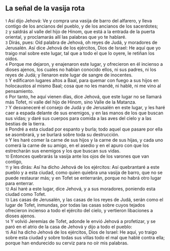 == La señal de la vasija rota ==

{{anchor|1}} <small>1</small> Así dijo Jehová: Ve y compra una vasija de barro del alfarero, y lleva contigo de los ancianos del pueblo, y de los ancianos de los sacerdotes;<br>
{{anchor|2}} <small>2</small> y saldrás al valle del hijo de Hinom, que está a la entrada de la puerta oriental, y proclamarás allí las palabras que yo te hablaré.<br>
{{anchor|3}} <small>3</small> Dirás, pues: Oíd palabra de Jehová, oh reyes de Judá, y moradores de Jerusalén. Así dice Jehová de los ejércitos, Dios de Israel: He aquí que yo traigo mal sobre este lugar, tal que a todo el que lo oyere, le retiñan los oídos.<br>
{{anchor|4}} <small>4</small> Porque me dejaron, y enajenaron este lugar, y ofrecieron en él incienso a dioses ajenos, los cuales no habían conocido ellos, ni sus padres, ni los reyes de Judá; y llenaron este lugar de sangre de inocentes.<br>
{{anchor|5}} <small>5</small> Y edificaron lugares altos a Baal, para quemar con fuego a sus hijos en holocaustos al mismo Baal; cosa que no les mandé, ni hablé, ni me vino al pensamiento.<br>
{{anchor|6}} <small>6</small> Por tanto, he aquí vienen días, dice Jehová, que este lugar no se llamará más Tofet, ni valle del hijo de Hinom, sino Valle de la Matanza.<br>
{{anchor|7}} <small>7</small> Y desvaneceré el consejo de Judá y de Jerusalén en este lugar, y les haré caer a espada delante de sus enemigos, y en las manos de los que buscan sus vidas; y daré sus cuerpos para comida a las aves del cielo y a las bestias de la tierra.<br>
{{anchor|8}} <small>8</small> Pondré a esta ciudad por espanto y burla; todo aquel que pasare por ella se asombrará, y se burlará sobre toda su destrucción.<br>
{{anchor|9}} <small>9</small> Y les haré comer la carne de sus hijos y la carne de sus hijas, y cada uno comerá la carne de su amigo, en el asedio y en el apuro con que los estrecharán sus enemigos y los que buscan sus vidas.<br>
{{anchor|10}} <small>10</small> Entonces quebrarás la vasija ante los ojos de los varones que van contigo,<br>
{{anchor|11}} <small>11</small> y les dirás: Así ha dicho Jehová de los ejércitos: Así quebrantaré a este pueblo y a esta ciudad, como quien quiebra una vasija de barro, que no se puede restaurar más; y en Tofet se enterrarán, porque no habrá otro lugar para enterrar.<br>
{{anchor|12}} <small>12</small> Así haré a este lugar, dice Jehová, y a sus moradores, poniendo esta ciudad como Tofet.<br>
{{anchor|13}} <small>13</small> Las casas de Jerusalén, y las casas de los reyes de Judá, serán como el lugar de Tofet, inmundas, por todas las casas sobre cuyos tejados ofrecieron incienso a todo el ejército del cielo, y vertieron libaciones a dioses ajenos.<br>
{{anchor|14}} <small>14</small> Y volvió Jeremías de Tofet, adonde le envió Jehová a profetizar, y se paró en el atrio de la casa de Jehová y dijo a todo el pueblo:<br>
{{anchor|15}} <small>15</small> Así ha dicho Jehová de los ejércitos, Dios de Israel: He aquí, yo traigo sobre esta ciudad y sobre todas sus villas todo el mal que hablé contra ella; porque han endurecido su cerviz para no oír mis palabras.<br>
